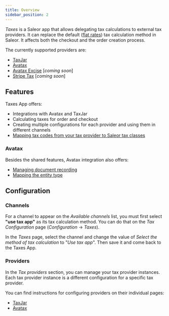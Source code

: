 ```yaml
---
title: Overview
sidebar_position: 2
---
```


_Taxes_ is a Saleor app that allows delegating tax calculations to external tax providers. It can replace the default ([flat rates](docs/developer/taxes.mdx#flat-rates)) tax calculation method in Saleor. It affects both the checkout and the order creation process.

The currently supported providers are:

- [TaxJar](https://www.taxjar.com/)
- [Avatax](https://www.avalara.com/us/en/index.html)
- [Avatax Excise](https://developer.avalara.com/excise/) [_coming soon_]
- [Stripe Tax](https://stripe.com/tax) [_coming soon_]

## Features

Taxes App offers:

- Integrations with Avatax and TaxJar
- Calculating taxes for order and checkout
- Creating multiple configurations for each provider and using them in different channels
- [Mapping tax codes from your tax provider to Saleor tax classes](tax-codes)

### Avatax

Besides the shared features, Avatax integration also offers:

- [Managing document recording](avatax/document-recording)
- [Mapping the entity type](avatax/entity-type)

## Configuration

### Channels

For a channel to appear on the _Available channels_ list, you must first select **"use tax app"** as its tax calculation method. You can do that on the _Tax Configuration_ page (_Configuration_ → _Taxes_).

In the _Taxes_ page, select the channel and change the value of _Select the method of tax calculation_ to "_Use tax app_". Then save it and come back to the Taxes App.

### Providers

In the _Tax providers_ section, you can manage your tax provider instances. Each tax provider instance is a different configuration for a specific tax provider.

You can find instructions for configuring providers on their individual pages:

- [TaxJar](taxjar/configuration)
- [Avatax](avatax/configuration)
